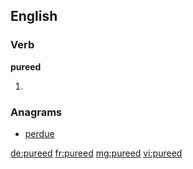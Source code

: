 ==English==

===Verb===
'''pureed'''
# {{en-past of|puree}}

===Anagrams===
* [[perdue#English|perdue]]

[[de:pureed]]
[[fr:pureed]]
[[mg:pureed]]
[[vi:pureed]]